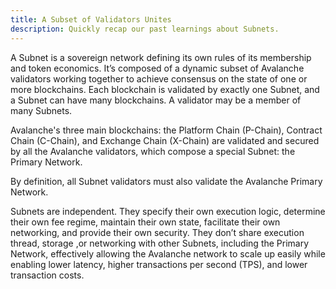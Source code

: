 ```yaml
---
title: A Subset of Validators Unites
description: Quickly recap our past learnings about Subnets.
---
```


A Subnet is a sovereign network defining its own rules of its membership and token economics. It’s composed of a dynamic subset of Avalanche validators working together to achieve consensus on the state of one or more blockchains. Each blockchain is validated by exactly one Subnet, and a Subnet can have many blockchains. A validator may be a member of many Subnets.

Avalanche's three main blockchains: the Platform Chain (P-Chain), Contract Chain (C-Chain), and Exchange Chain (X-Chain) are validated and secured by all the Avalanche validators, which compose a special Subnet: the Primary Network.

By definition, all Subnet validators must also validate the Avalanche Primary Network.

Subnets are independent. They specify their own execution logic, determine their own fee regime, maintain their own state, facilitate their own networking, and provide their own security. They don’t share execution thread, storage ,or networking with other Subnets, including the Primary Network, effectively allowing the Avalanche network to scale up easily while enabling lower latency, higher transactions per second (TPS), and lower transaction costs.